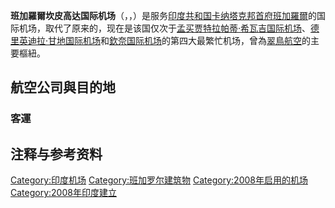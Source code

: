 {{noteTA
|1=zh-hans:卡纳塔克;zh-hant:卡納塔克; zh-tw:卡納塔卡;
|2=zh-hans:班加罗尔; zh-hant:班加羅爾; zh-tw:邦加羅爾
|3=zh-tw:希斯洛;zh-hk:希斯路
}}
{{Infobox airport
| name          = <center>班加羅爾國際機場<br><small>{{lang|kn|ಬೆಂಗಳೂರು ಅಂತಾರಾಷ್ಟ್ರೀಯ ವಿಮಾನ ನಿಲ್ದಾಣ}}<br>{{lang|en|Bengaluru International Airport}}</small></center>
| image         = Bengaluru Airport.jpg
| caption       = 
| IATA          = BLR
| ICAO          = VOBL
| type          = [[民用航空|民用]]
| owner-oper    = Bengaluru International Airport Limited (BIAL)
| city-served   = {{IND}}[[班加羅爾|班加羅爾]]
| location      = [[德瓦纳哈利|德瓦纳哈利]]
| elevation-m   = 915
| coordinates   = {{Coord|13|11|56|N|077|42|20|E|type:airport_region:IN-KA|display=inline,title|name=Bengaluru International Airport}}
| pushpin_map   = India Karnataka#India
| pushpin_label = BLR
| website       = [http://www.bengaluruairport.com/ www.bengaluruairport.com]
| metric-elev   = Y
| metric-rwy    = Y
| r1-number     = 09L/27R
| r1-length-f   = 13,123
| r1-length-m   = 4,000
| r1-surface    = [[柏油|柏油]]
| footnotes     = Sources: [[Aeronautical_Information_Publication|AIP]] from the [[印度机场管理局|Airports Authority of India]]<ref name="AIPSUP">[http://aai.aero/public_notices/0021-2008.pdf Aerodrome Geographical and Administrative Data] {{webarchive|url=https://web.archive.org/web/20090304134248/http://aai.aero/public_notices/0021-2008.pdf |date=2009-03-04 }}</ref><ref>[http://aai.aero/public_notices/AIP_Sup_2008_31.pdf Aerodrome Chart] {{webarchive|url=https://web.archive.org/web/20090304134234/http://aai.aero/public_notices/AIP_Sup_2008_31.pdf |date=2009-03-04 }}</ref>
| r2-length-f   = 13,123
| r2-length-m   = 4000
| r2-number     = 09R/27L
| r2-surface    = [[柏油|柏油]]
}}
'''班加羅爾坎皮高达国际机场'''（{{lang-kn|ಕೆಂಪೇಗೌಡ ಅಂತರರಾಷ್ಟ್ರೀಯ ವಿಮಾನ ನಿಲ್ದಾಣ}}，{{lang-en|Kempegowda International Airport Bengaluru}}，{{airport codes|BLR|VOBL}}）是服务[[印度共和国|印度共和国]][[卡纳塔克邦|卡纳塔克邦]][[首府|首府]][[班加羅爾|班加羅爾]]的国际机场，取代了原来的{{tsl|en|HAL Bangalore International Airport|舊班加羅爾國際機場}}，现在是该国仅次于[[孟买|孟买]][[贾特拉帕蒂·希瓦吉国际机场|贾特拉帕蒂·希瓦吉国际机场]]、[[德里|德里]][[英迪拉·甘地国际机场|英迪拉·甘地国际机场]]和[[欽奈国际机场|欽奈国际机场]]的第四大最繁忙机场，曾為[[翠鳥航空|翠鳥航空]]的主要樞紐。

==航空公司與目的地==
=== 客運 ===
{{Expand|time=2016-12-03T09:01:42+00:00}}
{{Airport-dest-list
|{{flagicon|MYS}} [[亞洲航空|亞洲航空]]|[[吉隆坡国际机场|吉隆坡]]
|{{flagicon|IND}} [[印度亞洲航空|印度亞洲航空]]|[[布巴內斯瓦爾機場|布巴內什瓦爾]]、[[昌迪加爾國際機場|昌迪加爾]]、[[英迪拉·甘地國際機場|德里]]、[[拉吉夫·甘地國際機場|海德拉巴]]、[[果阿邦國際機場|果阿邦]]、{{link-en|路克皮亞·高平納什·博多伊國際機場|Lokpriya Gopinath Bordoloi International Airport|古瓦哈提}}、[[齋浦爾國際機場|齋浦爾]]、[[科欽國際機場|科欽]]、[[內塔吉·蘇巴斯·錢德拉·鮑斯國際機場|加爾各答]]、[[浦那機場|浦那]]、[[巴格伯爾薩蒙達機場|蘭契]]、[[維沙卡帕特南機場|維沙卡帕特南]]
|{{flagicon|ARE}} [[阿拉伯航空|阿拉伯航空]]|[[沙迦國際機場|沙迦]]
|{{flagicon|FRA}} [[法國航空|法國航空]]|[[巴黎夏尔·戴高乐机场|巴黎-戴高樂]]
|{{flagicon|IND}} [[印度航空|印度航空]]|[[布巴內斯瓦爾機場|布巴內什瓦爾]]、[[清奈國際機場|清奈]]、[[英迪拉·甘地國際機場|德里]]、[[果阿邦國際機場|果阿邦]]、[[胡布利機場|胡布利]]、[[拉吉夫·甘地國際機場|海德拉巴]]、[[內塔吉·蘇巴斯·錢德拉·鮑斯國際機場|加爾各答]]、[[易卜拉欣·納西爾國際機場|馬累]]、[[賈特拉帕蒂·希瓦吉國際機場|孟買]]、[[浦那機場|浦那]]、[[特里凡得琅國際機場|特里凡得琅]]、[[倫敦希斯路機場|倫敦-希斯路]]、[[三藩市國際機場|三藩市]]
|{{flagicon|MUS}} [[模里西斯航空|模里西斯航空]]|[[西沃萨古尔·拉姆古兰爵士国际机场|路易港]]
|{{flagicon|UK}} [[英國航空|英國航空]]|[[倫敦希斯路機場|倫敦-希斯路]]
|{{flagicon|HK}} [[國泰航空|國泰航空]]|[[香港國際機場|香港]]
|{{flagicon|ARE}} [[阿聯酋航空|阿聯酋航空]]|[[迪拜国际机场|杜拜]]
|{{flagicon|ARE}} [[阿提哈德航空|阿提哈德航空]]|[[阿布扎比國際機場|阿布達比]]
|{{flagicon|IND}} [[捷行航空|捷行航空]]|
|{{flagicon|IND}} [[靛藍航空|靛藍航空]]|[[香港國際機場|香港]]、[[布吉國際機場|布吉]]
|{{flagicon|KWT}} [[科威特航空|科威特航空]]|[[科威特國際機場|科威特市]]
|{{flagicon|DEU}} [[漢莎航空|漢莎航空]]|[[法兰克福机场|法蘭克福]]
|{{flagicon|MYS}} [[馬來西亞航空|馬來西亞航空]]|[[吉隆坡国际机场|吉隆坡]]
|{{flagicon|NPL}} [[尼泊爾航空|尼泊爾航空]]|[[特里布万国际机场|加德滿都]]
|{{flagicon|OMN}} [[阿曼航空|阿曼航空]]|[[馬斯喀特國際機場|馬斯喀特]]
|{{flagicon|QAT}} [[卡達航空|卡達航空]]|[[哈马德国际机场|杜哈]]
|{{flagicon|SAU}} [[沙烏地阿拉伯航空|沙烏地阿拉伯航空]]|[[阿卜杜勒-阿齐兹国王国际机场|吉達]]、[[哈立德国王国际机场|利雅得]]

|{{flagicon|SGP}} [[新加坡航空|新加坡航空]]|[[新加坡樟宜机场|新加坡]]
|{{flagicon|IND}} [[香料航空|香料航空]]|
|{{flagicon|LKA}} [[斯里蘭卡航空|斯里蘭卡航空]]|[[班达拉奈克国际机场|可倫坡]]
|{{flagicon|THA}} [[泰國亞洲航空|泰國亞洲航空]]|[[廊曼国际机场|曼谷-廊曼]]
|{{flagicon|THA}} [[泰國國際航空|泰國國際航空]]|[[素万那普机场|曼谷-蘇凡納布]]
|{{flagicon|IND}} TruJet|
|{{flagicon|IND}} Vistara|
}}

==注释与参考资料==
{{commonscat|Bengaluru_International_Airport}}
{{reflist}}

[[Category:印度机场|Category:印度机场]]
[[Category:班加罗尔建筑物|Category:班加罗尔建筑物]]
[[Category:2008年启用的机场|Category:2008年启用的机场]]
[[Category:2008年印度建立|Category:2008年印度建立]]